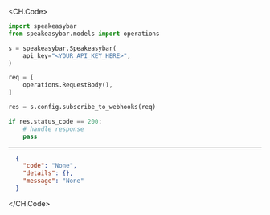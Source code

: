 
<CH.Code>
```python SubscribeToWebhooks.py
import speakeasybar
from speakeasybar.models import operations

s = speakeasybar.Speakeasybar(
    api_key="<YOUR_API_KEY_HERE>",
)

req = [
    operations.RequestBody(),
]

res = s.config.subscribe_to_webhooks(req)

if res.status_code == 200:
    # handle response
    pass
```
---

```json Example Response
  {
    "code": "None",
    "details": {},
    "message": "None"
  }
```
</CH.Code>
